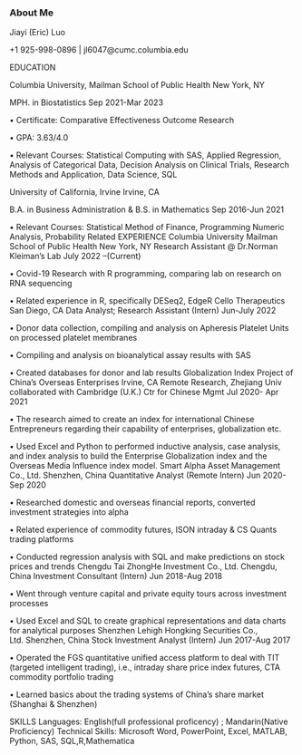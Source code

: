 ### About Me

Jiayi (Eric) Luo

+1 925-998-0896 | jl6047@cumc.columbia.edu

EDUCATION

Columbia University, Mailman School of Public Health				            New York, NY

MPH. in Biostatistics									    Sep 2021-Mar 2023

•	Certificate: Comparative Effectiveness Outcome Research

•	GPA: 3.63/4.0

•	Relevant Courses: Statistical Computing with SAS, Applied Regression, Analysis of Categorical Data, Decision Analysis on Clinical Trials, Research Methods and Application, Data Science, SQL

University of California, Irvine                                                                                                               Irvine, CA

B.A. in Business Administration	& B.S. in Mathematics                	                                             Sep 2016-Jun 2021

•	Relevant Courses: Statistical Method of Finance, Programming Numeric Analysis, Probability
Related EXPERIENCE
Columbia University Mailman School of Public Health				            New York, NY
Research Assistant @ Dr.Norman Kleiman’s Lab					     July 2022 –(Current)

•	Covid-19 Research with R programming, comparing lab on research on RNA sequencing

•	Related experience in R, specifically DESeq2, EdgeR
Cello Therapeutics      	                                                                           		   	            San Diego, CA
Data Analyst; Research Assistant (Intern)	     	                                                                   Jun-July 2022

•	Donor data collection, compiling and analysis on Apheresis Platelet Units on processed platelet membranes 

•	Compiling and analysis on bioanalytical assay results with SAS

•	Created databases for donor and lab results 
Globalization Index Project of China’s Overseas Enterprises                                      	                    Irvine, CA
Remote Research, Zhejiang Univ collaborated with Cambridge (U.K.) Ctr for Chinese Mgmt    Jul 2020- Apr 2021

•	The research aimed to create an index for international Chinese Entrepreneurs regarding their capability of enterprises, globalization etc. 

•	Used Excel and Python to performed inductive analysis, case analysis, and index analysis to build the Enterprise Globalization index and the Overseas Media Influence index model.
Smart Alpha Asset Management Co., Ltd.      	                                                                           Shenzhen, China
Quantitative Analyst (Remote Intern)  		     	                                                          Jun 2020-Sep 2020

•	Researched domestic and overseas financial reports, converted investment strategies into alpha

•	Related experience of commodity futures, ISON intraday & CS Quants trading platforms

•	Conducted regression analysis with SQL and make predictions on stock prices and trends
Chengdu Tai ZhongHe Investment Co., Ltd.  	                                                                            Chengdu, China
Investment Consultant (Intern)            		     	                                                          Jun 2018-Aug 2018

•	Went through venture capital and private equity tours across investment processes

•	Used Excel and SQL to create graphical representations and data charts for analytical purposes
Shenzhen Lehigh Hongking Securities Co., Ltd.                                                                         Shenzhen, China
Stock Investment Analyst (Intern)            		     	                                                          Jun 2017-Aug 2017

•	Operated the FGS quantitative unified access platform to deal with TIT (targeted intelligent trading), i.e., intraday share price index futures, CTA commodity portfolio trading

•	Learned basics about the trading systems of China’s share market (Shanghai & Shenzhen)

SKILLS
Languages: English(full professional proficency) ; Mandarin(Native Proficiency)
Technical Skills: Microsoft Word, PowerPoint, Excel, MATLAB, Python, SAS, SQL,R,Mathematica
